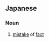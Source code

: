 ==Japanese==
{{ja-kanjitab|じ|じつ|ご|にん|yomi=on}}

===Noun===
{{ja-noun|じじつごにん}}
# [[mistake]] of [[fact]]
